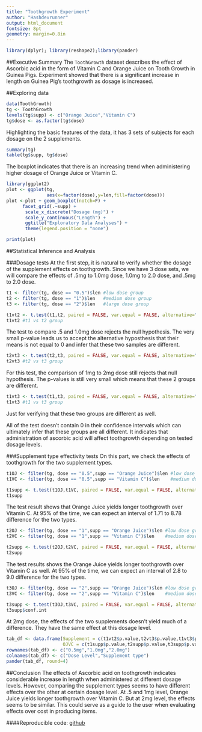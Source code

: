 ```yaml
---
title: "Toothgrowth Experiment"
author: "Hashdevrunner"
output: html_document
fontsize: 8pt
geometry: margin=0.8in
---
```

```r
library(dplyr); library(reshape2);library(pander)
```
##Executive Summary
The ```ToothGrowth``` dataset describes the effect of Ascorbic acid in the form of Vitamin C and Orange Juice on Tooth Growth in Guinea Pigs. Experiment showed that there is a significant increase in length on Guinea Pig's toothgrowth as dosage is increased.

##Exploring data
```r
data(ToothGrowth)
tg <- ToothGrowth
levels(tg$supp) <- c("Orange Juice","Vitamin C")
tg$dose <- as.factor(tg$dose)
```

Highlighting the basic features of the data, it has 3 sets of subjects for each dosage on the 2 supplements.
```r
summary(tg)
table(tg$supp, tg$dose)
```

The boxplot indicates that there is an increasing trend when administering higher dosage of Orange Juice or Vitamin C.
```r
library(ggplot2)
plot <- ggplot(tg, 
               aes(x=factor(dose),y=len,fill=factor(dose)))
plot <-plot + geom_boxplot(notch=F) + 
      facet_grid(.~supp) +
       scale_x_discrete("Dosage (mg)") + 
       scale_y_continuous("Length") +  
       ggtitle("Exploratory Data Analyses") + 
       theme(legend.position = "none")

print(plot)
```

##Statistical Inference and Analysis

###Dosage tests
At the first step, it is natural to verify whether the dosage of the supplement effects on toothgrowth. Since we have 3 dose sets, we will compare the effects of .5mg to 1.0mg dose, 1.0mg to 2.0 dose, and .5mg to 2.0 dose.

```r

t1 <- filter(tg, dose == "0.5")$len #low dose group
t2 <- filter(tg, dose == "1")$len   #medium dose group
t3 <- filter(tg, dose == "2")$len   #large dose group

t1vt2 <- t.test(t1,t2, paired = FALSE, var.equal = FALSE, alternative="two.sided")
t1vt2 #t1 vs t2 group
```
The test to compare .5 and 1.0mg dose rejects the null hypothesis. The very small p-value leads us to accept the alternative hyposthesis that their means is not equal to 0 and infer that these two samples are different.

```r
t2vt3 <- t.test(t2,t3, paired = FALSE, var.equal = FALSE, alternative="two.sided")
t2vt3 #t2 vs t3 group 
```
For this test, the comparison of 1mg to 2mg dose still rejects that null hypothesis. The p-values is still very small which means that these 2 groups are different.

```r
t1vt3 <- t.test(t1,t3, paired = FALSE, var.equal = FALSE, alternative="two.sided")
t1vt3 #t1 vs t3 group 
```
Just for verifying that these two groups are different as well.

All of the test doesn't contain 0 in their confidence intervals which can ultimately infer that these groups are all different.  It indicates that administration of ascorbic acid will affect toothgrowth depending on tested dosage levels.


###Supplement type effectivity tests
On this part, we check the effects of toothgrowth for the two supplement types.

```r
t1OJ <- filter(tg, dose == "0.5",supp == "Orange Juice")$len #low dose group
t1VC <- filter(tg, dose == "0.5",supp == "Vitamin C")$len    #medium dose group

t1supp <- t.test(t1OJ,t1VC, paired = FALSE, var.equal = FALSE, alternative="two.sided")
t1supp
```
The test result shows that Orange Juice yields longer toothgrowth over Vitamin C. At 95% of the time, we can expect an interval of 1.71 to 8.78 difference for the two types.

```r
t2OJ <- filter(tg, dose == "1",supp == "Orange Juice")$len #low dose group
t2VC <- filter(tg, dose == "1",supp == "Vitamin C")$len    #medium dose group

t2supp <- t.test(t2OJ,t2VC, paired = FALSE, var.equal = FALSE, alternative="two.sided")
t2supp
```
The test results shows the Orange Juice yields longer toothgrowth over Vitamin C as well. At 95% of the time, we can expect an interval of 2.8 to 9.0 difference for the two types.

```r
t3OJ <- filter(tg, dose == "2",supp == "Orange Juice")$len #low dose group
t3VC <- filter(tg, dose == "2",supp == "Vitamin C")$len    #medium dose group

t3supp <- t.test(t3OJ,t3VC, paired = FALSE, var.equal = FALSE, alternative="two.sided")
t3supp$conf.int
```
At 2mg dose, the effects of the two supplements doesn't yield much of a difference. They have the same effect at this dosage level.

```r
tab_df <- data.frame(Supplement = c(t1vt2$p.value,t2vt3$p.value,t1vt3$p.value),
                     OJVC = c(t1supp$p.value,t2supp$p.value,t3supp$p.value))
rownames(tab_df) <- c("0.5mg","1.0mg","2.0mg")
colnames(tab_df) <- c("Dose Level","Supplement type")
pander(tab_df, round=4)
```

##Conclusion
The effects of Ascorbic acid on toothgrowth indicates considerable increase in length when administered at different dosage levels. However, comparing the supplement types seems to have different effects over the other at certain dosage level. At .5 and 1mg level, Orange Juice yields longer toothgrowth over Vitamin C. But at 2mg level, the effects seems to be similar. This could serve as a guide to the user when evaluating effects over cost in producing items. 

####Reproducible code: [github](https://github.com/HashDevRunner/statsinferenceproj)